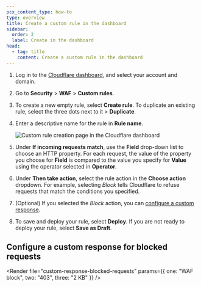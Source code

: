 ```yaml
---
pcx_content_type: how-to
type: overview
title: Create a custom rule in the dashboard
sidebar:
  order: 2
  label: Create in the dashboard
head:
  - tag: title
    content: Create a custom rule in the dashboard
---
```



1. Log in to the [Cloudflare dashboard](https://dash.cloudflare.com), and select your account and domain.

2. Go to **Security** > **WAF** > **Custom rules**.

3. To create a new empty rule, select **Create rule**. To duplicate an existing rule, select the three dots next to it > **Duplicate**.

4. Enter a descriptive name for the rule in **Rule name**.

   ![Custom rule creation page in the Cloudflare dashboard](~/assets/images/waf/custom-rules/firewall-custom-rule-create.png)

5. Under **If incoming requests match**, use the **Field** drop-down list to choose an HTTP property. For each request, the value of the property you choose for **Field** is compared to the value you specify for **Value** using the operator selected in **Operator**.

6. Under **Then take action**, select the rule action in the **Choose action** dropdown. For example, selecting _Block_ tells Cloudflare to refuse requests that match the conditions you specified.

7. (Optional) If you selected the _Block_ action, you can [configure a custom response](#configure-a-custom-response-for-blocked-requests).

8. To save and deploy your rule, select **Deploy**. If you are not ready to deploy your rule, select **Save as Draft**.

## Configure a custom response for blocked requests

<Render
	file="custom-response-blocked-requests"
	params={{ one: "WAF block", two: "403", three: "2 KB" }}
/>
